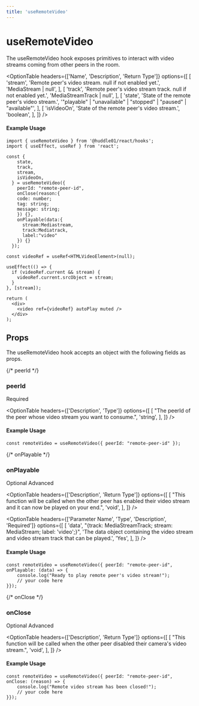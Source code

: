 ```yaml
---
title: 'useRemoteVideo'
---
```



# useRemoteVideo

The useRemoteVideo hook exposes primitives to interact with video streams coming from other peers in the room.

<OptionTable
  headers={['Name', 'Description', 'Return Type']}
  options={[
    [
      'stream',
      'Remote peer\'s video stream. null if not enabled yet.',
      'MediaStream | null',
    ],
    [
      'track',
      'Remote peer\'s video stream track. null if not enabled yet.',
      'MediaStreamTrack | null',
    ],
    [
      'state',
      'State of the remote peer\'s video stream.',
      '"playable" | "unavailable" | "stopped" | "paused" | "available"',
    ],
    [
      'isVideoOn',
      'State of the remote peer\'s video stream.',
      'boolean',
    ],
  ]}
/>

#### Example Usage

```tsx
import { useRemoteVideo } from '@huddle01/react/hooks';
import { useEffect, useRef } from 'react';

const {
    state,
    track,
    stream,
    isVideoOn,
  } = useRemoteVideo({
    peerId: "remote-peer-id",
    onClose(reason:{
    code: number;
    tag: string;
    message: string;
    }) {},
    onPlayable(data:{
      stream:Mediastream,
      track:Mediatrack,
      label:"video"
    }) {}
  });

const videoRef = useRef<HTMLVideoElement>(null);

useEffect(() => {
  if (videoRef.current && stream) {
    videoRef.current.srcObject = stream;
  }
}, [stream]);

return (
  <div>
    <video ref={videoRef} autoPlay muted />
  </div>
);
```

## Props
The useRemoteVideo hook accepts an object with the following fields as props.

{/* peerId */}
### <span className="font-mono font-semibold">peerId</span>
<div className='w-20 mt-4'>
  <Pill>Required</Pill>
</div>

<OptionTable
  headers={['Description', 'Type']}
  options={[
    [
      "The peerId of the peer whose video stream you want to consume.",
      'string',
    ],
  ]}
/>


#### Example Usage

```tsx
const remoteVideo = useRemoteVideo({ peerId: "remote-peer-id" });
```

{/* onPlayable */}
### <span className="font-mono font-semibold">onPlayable</span>
<div className='flex w-40 justify-between mt-4'>
  <Pill>Optional</Pill>
  <Pill>Advanced</Pill>
</div>

<OptionTable
  headers={['Description', 'Return Type']}
  options={[
    [
      "This function will be called when the other peer has enabled their video stream and it can now be played on your end.",
      'void',
    ],
  ]}
/>

<OptionTable
  headers={['Parameter Name', 'Type', 'Description', 'Required']}
  options={[
    [
      'data',
      "{track: MediaStreamTrack; stream: MediaStream; label: 'video';}",
      'The data object containing the video stream and video stream track that can be played.',
      'Yes',
    ],
  ]}
/>


#### Example Usage

```tsx
const remoteVideo = useRemoteVideo({ peerId: "remote-peer-id", onPlayable: (data) => {
	console.log("Ready to play remote peer's video stream!");
    // your code here
}});
```

{/* onClose */}
### <span className="font-mono font-semibold">onClose</span>
<div className='flex w-40 justify-between mt-4'>
  <Pill>Optional</Pill>
  <Pill>Advanced</Pill>
</div>

<OptionTable
  headers={['Description', 'Return Type']}
  options={[
    [
      "This function will be called when the other peer disabled their camera's video stream.",
      'void',
    ],
  ]}
/>

#### Example Usage

```tsx
const remoteVideo = useRemoteVideo({ peerId: "remote-peer-id", onClose: (reason) => {
	console.log("Remote video stream has been closed!");
    // your code here
}});
```
